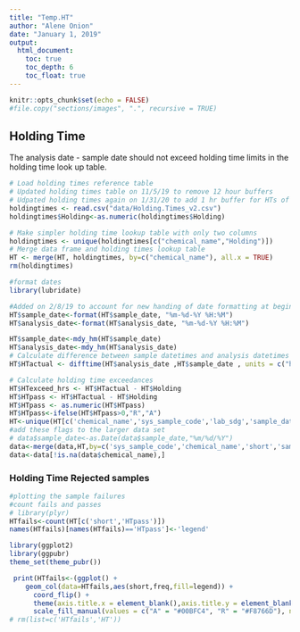 ```yaml
---
title: "Temp.HT"
author: "Alene Onion"
date: "January 1, 2019"
output:
  html_document:
    toc: true
    toc_depth: 6
    toc_float: true
---
```


```r
knitr::opts_chunk$set(echo = FALSE)
#file.copy("sections/images", ".", recursive = TRUE)
```

## Holding Time
The analysis date - sample date should not exceed holding time limits in the holding time look up table.    
```r
# Load holding times reference table
# Updated holding times table on 11/5/19 to remove 12 hour buffers
# Udpated holding times again on 1/31/20 to add 1 hr buffer for HTs of 72 hours and below, and 1 day for those beyond (as per 1/29/20 email with Vicky Collam, ALS Quality Manager)
holdingtimes <- read.csv("data/Holding.Times_v2.csv")
holdingtimes$Holding<-as.numeric(holdingtimes$Holding)

# Make simpler holding time lookup table with only two columns
holdingtimes <- unique(holdingtimes[c("chemical_name","Holding")])
# Merge data frame and holding times lookup table
HT <- merge(HT, holdingtimes, by=c("chemical_name"), all.x = TRUE)
rm(holdingtimes)

#format dates
library(lubridate)

#Added on 2/8/19 to account for new handing of date formatting at beginning of script (QAQC.Rmd)
HT$sample_date<-format(HT$sample_date, "%m-%d-%Y %H:%M")
HT$analysis_date<-format(HT$analysis_date, "%m-%d-%Y %H:%M")

HT$sample_date<-mdy_hm(HT$sample_date)
HT$analysis_date<-mdy_hm(HT$analysis_date)
# Calculate difference between sample datetimes and analysis datetimes (actual holding times)
HT$HTactual <- difftime(HT$analysis_date ,HT$sample_date , units = c("hours"))

# Calculate holding time exceedances 
HT$HTexceed_hrs <- HT$HTactual - HT$Holding
HT$HTpass <- HT$HTactual - HT$Holding
HT$HTpass <- as.numeric(HT$HTpass)
HT$HTpass<-ifelse(HT$HTpass>0,"R","A")
HT<-unique(HT[c('chemical_name','sys_sample_code','lab_sdg','sample_date','analysis_date','Holding','HTactual','HTexceed_hrs','short','HTpass')])
#add these flags to the larger data set
# data$sample_date<-as.Date(data$sample_date,"%m/%d/%Y")
data<-merge(data,HT,by=c('sys_sample_code','chemical_name','short','sample_date','lab_sdg'),all=TRUE)
data<-data[!is.na(data$chemical_name),]
```

### Holding Time Rejected samples
```r
#plotting the sample failures
#count fails and passes
# library(plyr)
HTfails<-count(HT[c('short','HTpass')])
names(HTfails)[names(HTfails)=='HTpass']<-'legend'

library(ggplot2)
library(ggpubr)
theme_set(theme_pubr())

 print(HTfails<-(ggplot() +
    geom_col(data=HTfails,aes(short,freq,fill=legend)) +
      coord_flip() +
      theme(axis.title.x = element_blank(),axis.title.y = element_blank()) +
      scale_fill_manual(values = c("A" = "#00BFC4", "R" = "#F8766D"), na.value = "gray")))
# rm(list=c('HTfails','HT'))
```

